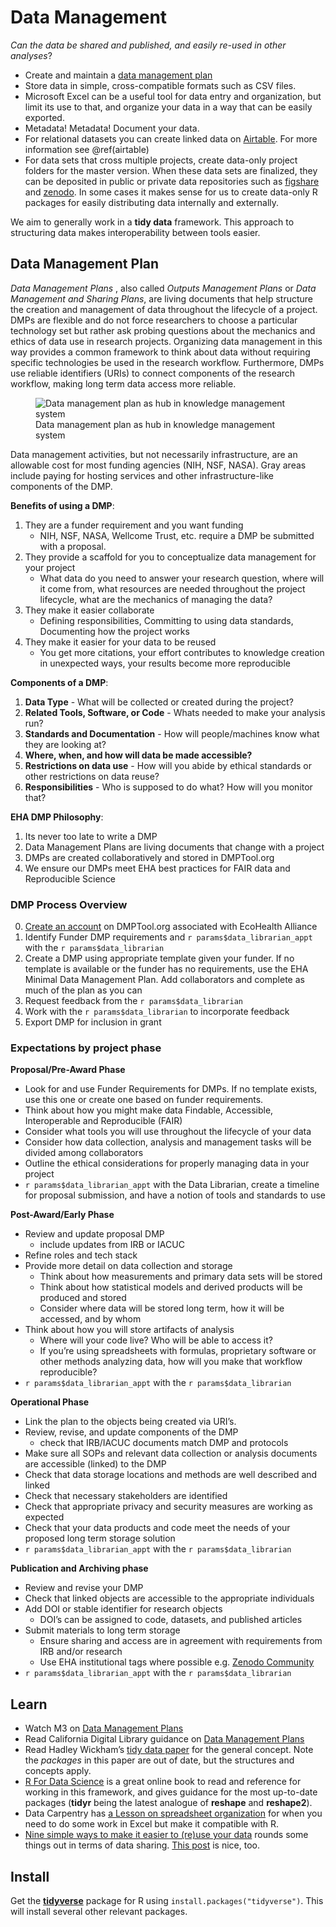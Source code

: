 # Data Management

*Can the data be shared and published, and easily re-used in other analyses*?

-   Create and maintain a [data management plan](https://dmptool.org/plans)
-   Store data in simple, cross-compatible formats such as CSV files.
-   Microsoft Excel can be a useful tool for data entry and organization, but
    limit its use to that, and organize your data in a way that can be easily
    exported.
-   Metadata! Metadata! Document your data.
-   For relational datasets you can create linked data on [Airtable](https://airtable.com/). For more information see \@ref(airtable)
-   For data sets that cross multiple projects, create data-only project folders
    for the master version. When these data sets are finalized, they can be
    deposited in public or private data repositories such as
    [figshare](https://figshare.com/) and [zenodo](https://zenodo.org/). In some
    cases it makes sense for us to create data-only R packages for easily
    distributing data internally and externally.

We aim to generally work in a **tidy data** framework. This approach to
structuring data makes interoperability between tools easier.

## Data Management Plan

*Data Management Plans* , also called *Outputs Management Plans* or *Data Management and Sharing Plans*, are living documents that help structure the creation and management of data throughout the lifecycle of a project. DMPs are flexible and do not force researchers to choose a particular technology set but rather ask probing questions about the mechanics and ethics of data use in research projects. Organizing data management in this way provides a common framework to think about data without requiring specific technologies be used in the research workflow. Furthermore, DMPs use reliable identifiers (URIs) to connect  components of the research workflow, making long term data access more reliable.

![Data management plan as hub in knowledge management system](assets/data_mgmg_plan.png)

Data management activities, but not necessarily infrastructure, are an allowable cost for most funding agencies (NIH, NSF, NASA). Gray areas include paying for hosting services and other infrastructure-like components of the DMP. 

**Benefits of using a DMP**:

1. They are a funder requirement and you want funding
    - NIH, NSF, NASA, Wellcome Trust, etc. require a DMP be submitted with a proposal.    
2. They provide a scaffold for you to conceptualize data management for your project
    - What data do you need to answer your research question, where will it come from, what resources are needed throughout the project lifecycle, what are the mechanics of managing the data?
3. They make it easier collaborate
    - Defining responsibilities, Committing to using data standards, Documenting how the project works  
4. They make it easier for your data to be reused
    - You get more citations, your effort contributes to knowledge creation in unexpected ways, your results become more reproducible    

**Components of a DMP**:

1. **Data Type** - What will be collected or created during the project?  
2. **Related Tools, Software, or Code** - Whats needed to make your analysis run?  
3. **Standards and Documentation** - How will people/machines know what they are looking at?  
4. **Where, when, and how will data be made accessible?**    
5. **Restrictions on data use** - How will you abide by ethical standards or other restrictions on data reuse?  
6. **Responsibilities** - Who is supposed to do what? How will you monitor that?  

**EHA DMP Philosophy**:

1. Its never too late to write a DMP  
2. Data Management Plans are living documents that change with a project  
3. DMPs are created collaboratively and stored in DMPTool.org  
4. We ensure our DMPs meet EHA best practices for FAIR data and Reproducible Science  

### DMP Process Overview

0. [Create an account](https://dmptool.org/quick_start_guide) on DMPTool.org associated with EcoHealth Alliance
1. Identify Funder DMP requirements and `r params$data_librarian_appt` with the `r params$data_librarian`
2. Create a DMP using appropriate template given your funder. If no template is available or the funder has no requirements, use the EHA Minimal Data Management Plan.  Add collaborators and complete as much of the plan as you can 
3. Request feedback from the `r params$data_librarian`
4. Work with the `r params$data_librarian` to incorporate feedback 
5. Export DMP for inclusion in grant

### Expectations by project phase

**Proposal/Pre-Award Phase**

- Look for and use Funder Requirements for DMPs. If no template exists, use this one or create one based on funder requirements.
- Think about how you might make data Findable, Accessible, Interoperable and Reproducible (FAIR)
- Consider what tools you will use throughout the lifecycle of your data 
- Consider how data collection, analysis and management tasks will be divided among collaborators 
- Outline the ethical considerations for properly managing data in your project
- `r params$data_librarian_appt` with the Data Librarian, create a timeline for proposal submission, and have a notion of tools and standards to use

**Post-Award/Early Phase**

- Review and update proposal DMP 
    - include updates from IRB or IACUC 
- Refine roles and tech stack
- Provide more detail on data collection and storage
    - Think about how measurements and primary data sets will be stored
    - Think about how statistical models and derived products will be produced and stored
    - Consider where data will be stored long term, how it will be accessed, and by whom
- Think about how you will store artifacts of analysis
    - Where will your code live? Who will be able to access it?  
    - If you're using spreadsheets with formulas, proprietary software or other methods analyzing data, how will you make that workflow reproducible?
- `r params$data_librarian_appt` with the `r params$data_librarian`

**Operational Phase**

- Link the plan to the objects being created via URI's.  
- Review, revise, and update components of the DMP
    - check that IRB/IACUC documents match DMP and protocols
- Make sure all SOPs and relevant data collection or analysis documents are accessible (linked) to the DMP 
- Check that data storage locations and methods are well described and linked 
- Check that necessary stakeholders are identified 
- Check that appropriate privacy and security measures are working as expected 
- Check that your data products and code meet the needs of your proposed long term storage solution
- `r params$data_librarian_appt` with the `r params$data_librarian`

**Publication and Archiving phase**

- Review and revise your DMP
- Check that linked objects are accessible to the appropriate individuals
- Add DOI or stable identifier for research objects 
    - DOI's can be assigned to code, datasets, and published articles
- Submit materials to long term storage
    - Ensure sharing and access are in agreement with requirements from IRB and/or research 
    - Use EHA institutional tags where possible e.g. [Zenodo Community](https://zenodo.org/communities/ecohealthalliance/?page=1&size=20)
- `r params$data_librarian_appt` with the `r params$data_librarian`

## Learn
-   Watch M3 on [Data Management Plans](https://airtable.com/appwlxIzmQx5njRtQ/tbledVCO9MRKkK9MW/viwfFq11zdwCbBT83/recNVSuG2ApgfYkbl?blocks=hide)
-   Read California Digital Library guidance on [Data Management Plans](https://dmptool.org/general_guidance)
-   Read Hadley Wickham's [tidy data
    paper](http://vita.had.co.nz/papers/tidy-data.pdf) for the general concept.
    Note the *packages* in this paper are out of date, but the structures and
    concepts apply.
-   [R For Data Science](http://r4ds.had.co.nz/tidy-data.html) is a great online
    book to read and reference for working in this framework, and gives guidance
    for the most up-to-date packages (**tidyr** being the latest analogue of
    **reshape** and **reshape2**).
-   Data Carpentry has [a Lesson on spreadsheet
    organization](http://www.datacarpentry.org/spreadsheet-ecology-lesson/) for
    when you need to do some work in Excel but make it compatible with R.
-   [Nine simple ways to make it easier to (re)use your
    data](http://ojs.library.queensu.ca/index.php/IEE/article/view/4608/4898)
    rounds some things out in terms of data sharing. [This
    post](https://dynamicecology.wordpress.com/2016/08/22/ten-commandments-for-good-data-management/)
    is nice, too.

## Install

Get the
[**tidyverse**](https://cran.r-project.org/web/packages/tidyverse/index.html)
package for R using `install.packages("tidyverse")`. This will install several
other relevant packages.
